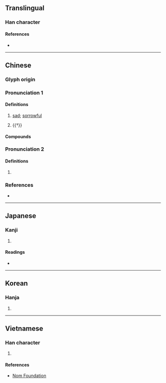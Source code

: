 {{also|怆}}
{{character info/new}}
==Translingual==

===Han character===
{{Han char|rn=61|rad=心|as=10|sn=13|four=98067|canj=POIR|ids=⿰忄倉}}

====References====
* {{Han ref|kx=0396.320|dkj=11008|dj=0735.200|hdz=42338.050|uh=6134|ud=24884|bh=B75B|bd=46939}}

----

==Chinese==
{{zh-forms|s=怆}}

===Glyph origin===
{{Han etym}}

===Pronunciation 1===
{{zh-pron
|m=chuàng
|c=cong3
|mc=2
|oc=2
|cat=a
}}

====Definitions====
{{zh-hanzi}}

# {{lb|zh|literary}} [[sad]]; [[sorrowful]]
# {{†}} {{zh-alt-form|滄|[[cold]]}}

====Compounds====
{{zh-der|愴惻|悄愴|慘愴|愴然垂首|愴然|愴慌|愴愴|愴惶|愴悢|愴恍|愴天呼地|愴地呼天|感愴|愀愴|惻愴|惋愴|悽愴|悲愴|酸愴}}

===Pronunciation 2===
{{zh-pron
|m=chuǎng
|c=cong2
|mc=1
|oc=1
|cat=
}}

====Definitions====
{{zh-hanzi}}

# {{zh-only|愴怳}}

===References===
* {{R:yue:mfccd}}

----

==Japanese==

===Kanji===
{{ja-kanji|grade=|rs=心10}}

# {{defn|lang=ja|sort=心10}}

====Readings====
* {{ja-readings|on=[[そう]] (sō)|kun=[[いたむ]] (itamu)}}

----

==Korean==

===Hanja===
{{ko-hanja|hangeul=창|eumhun=|rv=chang|mr=ch'ang|y=chang}}

# {{defn|lang=ko|sort=心10}}

----

==Vietnamese==

===Han character===
{{vi-readings|rs=心10|hanviet=[[sảng]], [[thương]]}}

# {{defn|lang=vi|sort=心10}}

====References====
* [http://nomfoundation.org/common/nom_details.php?codepoint=6134 Nom Foundation]